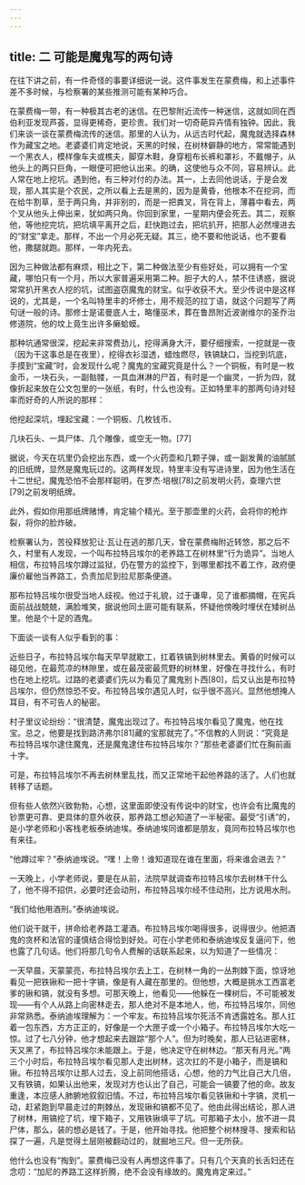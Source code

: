 ```yaml
---
---
---
```

title: 二 可能是魔鬼写的两句诗
---




在往下讲之前，有一件奇怪的事要详细说一说。这件事发生在蒙费梅，和上述事件差不多时候，与检察署的某些推测可能有某种巧合。

在蒙费梅一带，有一种极其古老的迷信。在巴黎附近流传一种迷信，这就如同在西伯利亚发现芦荟，显得更稀奇，更珍贵。我们对一切奇葩异卉情有独钟。因此，我们来谈一谈在蒙费梅流传的迷信。那里的人认为，从远古时代起，魔鬼就选择森林作为藏宝之地。老婆婆们肯定地说，天黑的时候，在树林僻静的地方，常常能遇到一个黑衣人，模样像车夫或樵夫，脚穿木鞋，身穿粗布长裤和罩衫，不戴帽子，从他头上的两只巨角，一眼便可把他认出来。的确，这使他与众不同，容易辨认。此人常在地上挖坑。遇到他，有三种对付的办法。其一，上去同他说话，于是会发现，那人其实是个农民，之所以看上去是黑的，因为是黄昏，他根本不在挖洞，而在给牛割草，至于两只角，并非别的，而是一把粪叉，背在背上，薄暮中看去，两个叉从他头上伸出来，犹如两只角。你回到家里，一星期内便会死去。其二，观察他，等他挖完坑，把坑填平离开之后，赶快跑过去，把坑扒开，把那人必然埋进去的“财宝”拿走。那样，不出一个月必死无疑。其三，绝不要和他说话，也不要看他，撒腿就跑。那样，一年内死去。

因为三种做法都有麻烦，相比之下，第二种做法至少有些好处，可以拥有一个宝藏，哪怕只有一个月，所以大家普遍采用第二种。胆子大的人，禁不住诱惑，据说常常扒开黑衣人挖的坑，试图盗窃魔鬼的财宝。似乎收获不大。至少传说中是这样说的，尤其是，一个名叫特里丰的坏修士，用不规范的拉丁语，就这个问题写了两句谜一般的诗。那修士是诺曼底人士，略懂巫术，葬在鲁昂附近波谢维尔的圣乔治修道院，他的坟上竟生出许多癞蛤蟆。

那种坑通常很深，挖起来非常费劲儿，挖得满身大汗，要仔细搜索，一挖就是一夜（因为干这事总是在夜里），挖得衣衫湿透，蜡烛燃尽，铁镐缺口，当挖到坑底，手摸到“宝藏”时，会发现什么呢？魔鬼的宝藏究竟是什么？一个铜板，有时是一枚金币，一块石头，一副骷髅，一具血淋淋的尸首，有时是一个幽灵，一折为四，就像折起来放在公文包里的一张纸，有时，什么也没有。正如特里丰的那两句诗对轻率而好奇的人所说的那样：

他挖起深坑，埋起宝藏：一个铜板、几枚钱币、

几块石头、一具尸体、几个雕像，或空无一物。[77]

据说，今天在坑里仍会挖出东西，或一个火药壶和几颗子弹，或一副发黄的油腻腻的旧纸牌，显然是魔鬼玩过的。这两样发现，特里丰没有写进诗里，因为他生活在十二世纪，魔鬼恐怕不会那样聪明，在罗杰·培根[78]之前发明火药，查理六世[79]之前发明纸牌。

此外，假如你用那纸牌赌博，肯定输个精光。至于那壶里的火药，会将你的枪炸裂，将你的脸炸破。

检察署认为，苦役释放犯让·瓦让在逃的那几天，曾在蒙费梅附近转悠，那之后不久，村里有人发现，一个叫布拉特吕埃尔的老养路工在树林里“行为诡异”。当地人相信，布拉特吕埃尔蹲过监狱，仍在警方的监控下，到哪里都找不着工作，政府便廉价雇他当养路工，负责加尼到拉尼那条便道。

那布拉特吕埃尔很受当地人歧视。他过于礼貌，过于谦卑，见了谁都摘帽，在宪兵面前战战兢兢，满脸堆笑，据说他同土匪可能有联系，怀疑他傍晚时埋伏在矮树丛里。他是个十足的酒鬼。

下面谈一谈有人似乎看到的事：

近些日子，布拉特吕埃尔每天早早就歇工，扛着铁镐到树林里去。黄昏的时候可以碰见他，在最荒凉的林隙里，或在最茂密最荒野的树林里，好像在寻找什么，有时也在地上挖坑。过路的老婆婆们先以为看见了魔鬼别卜西[80]，后又认出是布拉特吕埃尔，但仍然惊恐不安。布拉特吕埃尔遇见人时，似乎很不高兴。显然他想掩人耳目，有不可告人的秘密。

村子里议论纷纷：“很清楚，魔鬼出现过了。布拉特吕埃尔看见了魔鬼，他在找宝。总之，他要是找到路济弗尔[81]藏的宝那就完了。”不信教的人则说：“究竟是布拉特吕埃尔逮住魔鬼，还是魔鬼逮住布拉特吕埃尔？”那些老婆婆们忙在胸前画十字。

可是，布拉特吕埃尔不再去树林里乱找，而又正常地干起他养路的活了。人们也就转移了话题。

但有些人依然兴致勃勃，心想，这里面即使没有传说中的财宝，也许会有比魔鬼的钞票更可靠、更具体的意外收获，那养路工想必知道了一半秘密。最受“引诱”的，是小学老师和小客栈老板泰纳迪埃。泰纳迪埃同谁都是朋友，竟同布拉特吕埃尔也有来往。

“他蹲过牢？”泰纳迪埃说。“嘿！上帝！谁知道现在谁在里面，将来谁会进去？”

一天晚上，小学老师说，要是在从前，法院早就调查布拉特吕埃尔去树林干什么了，他不得不招供，必要时还会动刑，布拉特吕埃尔经不住动刑，比方说用水刑。

“我们给他用酒刑。”泰纳迪埃说。

他们说干就干，拼命给老养路工灌酒。布拉特吕埃尔喝得很多，说得很少。他把酒鬼的贪杯和法官的谨慎结合得恰到好处。可在小学老师和泰纳迪埃反复逼问下，他也露了几句话。他们将那几句令人费解的话联系起来，以为知道了一些情况：

一天早晨，天蒙蒙亮，布拉特吕埃尔去上工，在树林一角的一丛荆棘下面，惊讶地看见一把铁锹和一把十字镐，像是有人藏在那里的。但他想，大概是挑水工西富老爹的锹和镐，就没有多想。可那天晚上，他看见——他躲在一棵树后，不可能被发现——有个人从路上向密林走去，那人绝对不是本地人，他，布拉特吕埃尔，同他非常熟悉。泰纳迪埃理解为：一个牢友。布拉特吕埃尔死活不肯透露姓名。那人扛着一包东西，方方正正的，好像是一个大匣子或一个小箱子。布拉特吕埃尔大吃一惊。过了七八分钟，他才想起来去跟踪“那个人”。但为时晚矣，那人已钻进密林，天又黑了，布拉特吕埃尔未能跟上。于是，他决定守在树林边。“那天有月光。”两三个小时后，布拉特吕埃尔看见那人走出树林，这次扛的不是小箱子，而是镐和锹。布拉特吕埃尔让那人过去，没上前同他搭话，心想，他的力气比自己大几倍，又有铁镐，如果认出他来，发现对方也认出了自己，可能会一镐要了他的命。故友重逢，本应感人肺腑地叙叙旧情。不过，布拉特吕埃尔看见铁锹和十字镐，灵机一动，赶紧跑到早晨走过的荆棘丛，发现锹和镐都不见了。他由此得出结论，那人进了树林，用镐挖了坑，埋下箱子，又用铁锹填平了坑。可那箱子太小，放不进一具尸体，那么，装的想必是钱了。于是，他开始寻找。他把整个树林搜寻、搜索和钻探了一遍，凡是觉得土层刚被翻动过的，就掘地三尺。但一无所获。

他什么也没有“掏到”。蒙费梅已没有人再想这件事了。只有几个天真的长舌妇还在念叨：“加尼的养路工这样折腾，绝不会没有缘故的。魔鬼肯定来过。”
